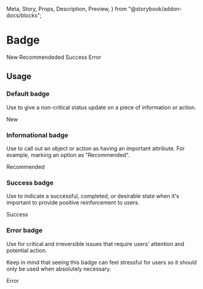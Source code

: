   Meta,
  Story,
  Props,
  Description,
  Preview,
} from "@storybook/addon-docs/blocks";

<Meta title="Components | Images and icons / Badge" component={Badge} />

# Badge

<Description of={Badge} />

<Preview withToolbar>
  <Story name="Example">
    <div className="flex justify-between">
      <Badge>New</Badge>
      <Badge status="info">Recommendeded</Badge>
      <Badge status="success">Success</Badge>
      <Badge status="error">Error</Badge>
    </div>
  </Story>
</Preview>

<Props of={Badge} />

## Usage

### Default badge

Use to give a non-critical status update on a piece of information or action.

<Preview>
  <Story name="Default">
    <Badge>New</Badge>
  </Story>
</Preview>

### Informational badge

Use to call out an object or action as having an important attribute. For example, marking
an option as "Recommended".

<Preview>
  <Story name="Informational">
    <Badge status="info">Recommended</Badge>
  </Story>
</Preview>

### Success badge

Use to indicate a successful, completed, or desirable state when it's important to provide
positive reinforcement to users.

<Preview>
  <Story name="Success">
    <Badge status="success">Success</Badge>
  </Story>
</Preview>

### Error badge

Use for critical and irreversible issues that require users' attention and potential
action.

Keep in mind that seeing this badge can feel stressful for users so it should only be used
when absolutely necessary.

<Preview>
  <Story name="Error">
    <Badge status="error">Error</Badge>
  </Story>
</Preview>
